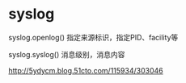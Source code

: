=syslog=

syslog.openlog() 指定来源标识，指定PID、facility等 

syslog.syslog() 消息级别，消息内容 

[[http://5ydycm.blog.51cto.com/115934/303046]]
